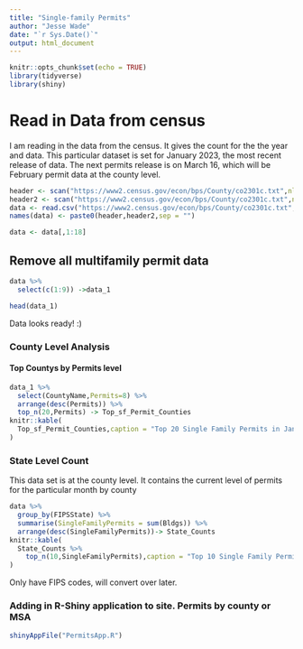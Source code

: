 ```yaml
---
title: "Single-family Permits"
author: "Jesse Wade"
date: "`r Sys.Date()`"
output: html_document
---
```


```r
knitr::opts_chunk$set(echo = TRUE)
library(tidyverse)
library(shiny)
```

# Read in Data from census

I am reading in the data from the census. It gives the count for the the year and data. This particular dataset is set for January 2023, the most recent release of data. The next permits release is on March 16, which will be February permit data at the county level.

```r
header <- scan("https://www2.census.gov/econ/bps/County/co2301c.txt",nlines= 1, what=character(),sep=",")
header2 <- scan("https://www2.census.gov/econ/bps/County/co2301c.txt",nlines= 1,skip=1 ,what=character(),sep=",")
data <- read.csv("https://www2.census.gov/econ/bps/County/co2301c.txt",skip= 3,header = FALSE)
names(data) <- paste0(header,header2,sep = "")

data <- data[,1:18]
```

## Remove all multifamily permit data

```r
data %>% 
  select(c(1:9)) ->data_1

head(data_1)
```

Data looks ready! :)

### County Level Analysis 

#### Top Countys by Permits level 

```r
data_1 %>% 
  select(CountyName,Permits=8) %>% 
  arrange(desc(Permits)) %>% 
  top_n(20,Permits) -> Top_sf_Permit_Counties
knitr::kable(
  Top_sf_Permit_Counties,caption = "Top 20 Single Family Permits in January 2023 by County"
)

```


### State Level Count 

This data set is at the county level. It contains the current level of permits for the particular month by county

```r
data %>% 
  group_by(FIPSState) %>% 
  summarise(SingleFamilyPermits = sum(Bldgs)) %>% 
  arrange(desc(SingleFamilyPermits))-> State_Counts
knitr::kable(
  State_Counts %>% 
    top_n(10,SingleFamilyPermits),caption = "Top 10 Single Family Permits in January 2023, Statewise"
)
```

Only have FIPS codes, will convert over later. 


### Adding in R-Shiny application to site. Permits by county or MSA

```r
shinyAppFile("PermitsApp.R")
```

